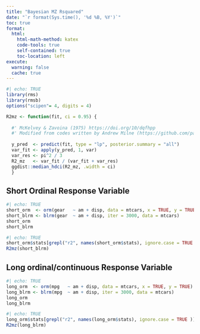 ```yaml
---
title: "Bayesian MZ Rsquared"
date: "`r format(Sys.time(), '%d %B, %Y')`"
toc: true
format:
  html:
    html-math-method: katex
    code-tools: true
    self-contained: true
    toc-location: left
execute:
  warning: false
  cache: true
---
```


```r
#| echo: TRUE
library(rms)
library(rmsb)
options("scipen"= 4, digits = 4) 

R2mz <- function(fit, ci = 0.95) {
  
  #' McKelvey & Zavoina (1975) https://doi.org/10/dqfhpp
  #' Modified from codes written by Andrew Milne (https://github.com/paul-buerkner/brms/issues/639)
  
  y_pred  <- predict(fit, type = "lp", posterior.summary = "all")
  var_fit <- apply(y_pred, 1, var)
  var_res <- pi^2 / 3 
  R2_mz   <- var_fit / (var_fit + var_res)
  ggdist::median_hdci(R2_mz, .width = ci)
  }
```





## Short Ordinal Response Variable
```r
#| echo: TRUE
short_orm  <- orm(gear   ~ am + disp, data = mtcars, x = TRUE, y = TRUE)
short_blrm <- blrm(gear  ~ am + disp, iter = 3000, data = mtcars)
short_orm
short_blrm

```


```r
#| echo: TRUE
short_orm$stats[grepl("r2", names(short_orm$stats), ignore.case = TRUE )]
R2mz(short_blrm)
```
 
## Long ordinal/continuous Response Variable
```r
#| echo: TRUE
long_orm  <- orm(mpg   ~ am + disp, data = mtcars, x = TRUE, y = TRUE)
long_blrm <- blrm(mpg  ~ am + disp, iter = 3000, data = mtcars)
long_orm
long_blrm
```



```r
#| echo: TRUE
long_orm$stats[grepl("r2", names(long_orm$stats), ignore.case = TRUE )]
R2mz(long_blrm)
```
